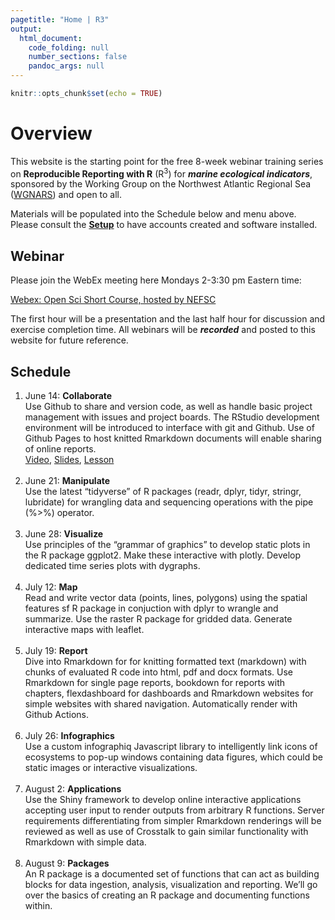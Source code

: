 ```yaml
---
pagetitle: "Home | R3"
output:
  html_document:
    code_folding: null
    number_sections: false
    pandoc_args: null
---
```


```r
knitr::opts_chunk$set(echo = TRUE)
```

# Overview {.unnumbered}

This website is the starting point for the free 8-week webinar training
series on **Reproducible Reporting with R** (R^3^) for ***marine
ecological indicators***, sponsored by the Working Group on the
Northwest Atlantic Regional Sea
([WGNARS](https://www.ices.dk/community/groups/Pages/WGNARS.aspx)) and
open to all.

Materials will be populated into the Schedule below and menu above.
Please consult the [**Setup**](./setup.html) to have accounts created
and software installed.

## Webinar

Please join the WebEx meeting here Mondays 2-3:30 pm Eastern time:

[Webex: Open Sci Short Course, hosted by
NEFSC](https://noaanmfs-meets.webex.com/noaanmfs-meets/j.php?MTID=m48bc0a9e0d4ff76970e2ba6df1a1a574)

The first hour will be a presentation and the last half hour for
discussion and exercise completion time. All webinars will be
***recorded*** and posted to this website for future reference.

## Schedule

1.  June 14: **Collaborate**\
    Use Github to share and version code, as well as handle basic
    project management with issues and project boards. The RStudio
    development environment will be introduced to interface with git and
    Github. Use of Github Pages to host knitted Rmarkdown documents will
    enable sharing of online reports.\
    [Video](https://youtu.be/KHaIlNxNjNA), [Slides](https://docs.google.com/presentation/d/1AXuQhSfQ3w-3Hv7BV6PT3yLsPqxJcY52UXTlQr1ytoM/edit#slide=id.p), [Lesson](./collaborate.html) \
    \
2.  June 21: **Manipulate**\
    Use the latest "tidyverse" of R packages (readr, dplyr, tidyr,
    stringr, lubridate) for wrangling data and sequencing operations
    with the pipe (%\>%) operator.\
    \
3.  June 28: **Visualize**\
    Use principles of the "grammar of graphics" to develop static plots
    in the R package ggplot2. Make these interactive with plotly.
    Develop dedicated time series plots with dygraphs.\
    \
4.  July 12: **Map**\
    Read and write vector data (points, lines, polygons) using the
    spatial features sf R package in conjuction with dplyr to wrangle
    and summarize. Use the raster R package for gridded data. Generate
    interactive maps with leaflet.\
    \
5.  July 19: **Report**\
    Dive into Rmarkdown for for knitting formatted text (markdown) with
    chunks of evaluated R code into html, pdf and docx formats. Use
    Rmarkdown for single page reports, bookdown for reports with
    chapters, flexdashboard for dashboards and Rmarkdown websites for
    simple websites with shared navigation. Automatically render with
    Github Actions.\
    \
6.  July 26: **Infographics**\
    Use a custom infographiq Javascript library to intelligently link
    icons of ecosystems to pop-up windows containing data figures, which
    could be static images or interactive visualizations.\
    \
7.  August 2: **Applications**\
    Use the Shiny framework to develop online interactive applications
    accepting user input to render outputs from arbitrary R functions.
    Server requirements differentiating from simpler Rmarkdown
    renderings will be reviewed as well as use of Crosstalk to gain
    similar functionality with Rmarkdown with simple data.\
    \
8.  August 9: **Packages**\
    An R package is a documented set of functions that can act as
    building blocks for data ingestion, analysis, visualization and
    reporting. We'll go over the basics of creating an R package and
    documenting functions within.
    \
